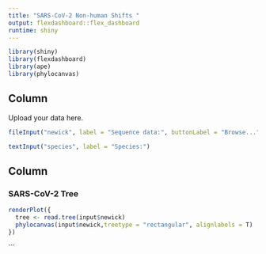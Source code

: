 ```yaml
---
title: "SARS-CoV-2 Non-human Shifts "
output: flexdashboard::flex_dashboard
runtime: shiny
---
```


```r
library(shiny)
library(flexdashboard)
library(ape)
library(phylocanvas)
```

Column {.sidebar data-width=300}
-----------------------------------------------------------------------

Upload your data here.

```r
fileInput("newick", label = "Sequence data:", buttonLabel = "Browse...", placeholder = "No file selected")

textInput("species", label = "Species:")
```

Column
-----------------------------------------------------------------------

### SARS-CoV-2 Tree

```r
renderPlot({
  tree <- read.tree(input$newick)
  phylocanvas(input$newick,treetype = "rectangular", alignlabels = T)
})
```
```
